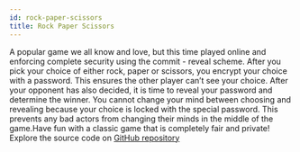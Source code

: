 ```yaml
---
id: rock-paper-scissors
title: Rock Paper Scissors
---
```


A popular game we all know and love, but this time played online and enforcing
complete security using the commit - reveal scheme. After you pick your choice
of either rock, paper or scissors, you encrypt your choice with a password. This
ensures the other player can’t see your choice. After your opponent has also
decided, it is time to reveal your password and determine the winner. You cannot
change your mind between choosing and revealing because your choice is locked
with the special password. This prevents any bad actors from changing their
minds in the middle of the game.Have fun with a classic game that is completely
fair and private! Explore the source code on
[GitHub repository](https://github.com/calimero-network/rock-paper-scissors-ui)
